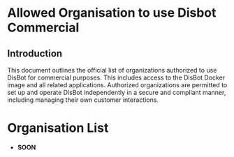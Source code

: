 # Allowed Organisation to use Disbot Commercial

## Introduction

This document outlines the official list of organizations authorized to use DisBot for commercial purposes. 
This includes access to the DisBot Docker image and all related applications. Authorized organizations are permitted to set up and operate DisBot independently in a secure and compliant manner,
including managing their own customer interactions.

# Organisation List

- **SOON**
